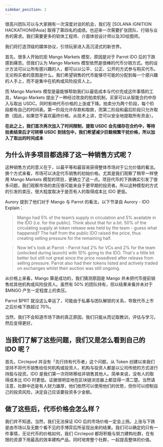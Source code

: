 ```yaml
---
sidebar_position: 2
---
```


很高兴团队可以与大家拥有一次深度对谈的机会，我们在 [SOLANA IGNITION HACKATHON@Asia] 取得了第四名的成绩。也迎来一次需要扩张团队、行销与业务的需求。我们需要更多的软体工程师、介面体验设计师以及3D绘图师。

我们将打造顶级的媒体协议，引领玩家进入高沉浸式的新世界。

首先，很多人开始抗拒 Mango Markets 模型，原因是对于 Parrot IDO 后的下跌感到痛苦。但我们认为 Mango Markets 模型依然是很棒的代币分销方式。他的设计方法可以让所有感兴趣的人，都可以以公平、公正、公开的方式参与购买代币。无论购买者的意图是什么。我们希望销售的代币能够尽可能的分配到每一个感兴趣的人手上，而不是集中在机构或风险投资人上。

而 Mango Markets 模型是最能够帮助我们以最低成本与代价完成这件事情的工具，Mango Markets 提出了一种经过改良的拍卖机制，买家可以从智能合约中存入与取出 USDC。同时影响代币价格的上涨或下降。拍卖分为两个阶段，每个阶段都有自己的时间表。第一阶段允许存款和取款，而第二阶段和最后阶段只允许取款（因此，如果您不喜欢最终价格，从技术上讲，您可以安全地提取所有资金）。

**在此之上，我们首次再次加入了时间限制，提取 USDC 会先储存在合约中，等待拍卖结束后才可转移 USDC 到钱包中，我们希望减少巨鲸频繁干扰价格，所以加入了取出的时间成本**

## 为什么许多项目都选择了这一种销售方式呢？

这种销售方式的意义在于，以最平等和最容易获得整体市场对于公允价值的看法。换个方式来看，市场可以决定代币销售的初始价格。尤其是我们观察了稍早一样使用 Mango Markets 模型的项目，更确立了这一点。项目代币的下跌确实引发了很多问题，我们观察市场的卖压很可能来自于更早期的投资者。所以这种模型的方式的引发的卖压，很大程度取决于是否有人的取得成本比 IDO 更低。

Aurory 提到了他们对于 Mango 与 Parrot 的看法，以下节录自 Aurory - IDO Explain：

> Mango had 5% of the team’s supply in circulation and 5% available in the IDO (i.e. for the public). Think about that for a bit. 50% of the circulating supply at token release was held by the team - guess what happened?  The half from the public IDO raised the price, thus creating selling pressure for the remaining half.
> 

> Now let's look at Parrot - Parrot had 2% for VCs and 2% for the team (unlocked during launch) with 10% going to the IDO. That's a little bit better but still not great since the price nosedived after release from selling pressure. Parrot also had their tokens listed and actively traded on exchanges whilst their auction was still ongoing.
> 

从价格上来看，Mango 算是成功的，我们猜测原因是 Mango 并未把代币提前销售给其他机构或风险投资人。虽然有 50% 的团队持有，但以结果来看并未对于 $MNGO 产生一定程度上的卖压。

Parrot $PRT 就没这么幸运了，可能由于私募与团队解锁的关系，导致代币上市之后价格下跌超过 70%。

当然，我们不会知道市场下跌的真正原因，我们只能从而记取教训，评估与学习，然后变得更好。

## 当我们了解了这些问题，我们又是怎么看到自己的 IDO 呢？

首先，Circlepod 并没有「先行持有代币者」这个问题，从 Token 创建以来我们坚持不将代币销售给任何机构或投资人，机构与投资人都是以公司传统的方式进行持股与投资。IDO 是我们第一次将转移给并销售其他人。简单来说，没有人的取得成本比 IDO 时更低。证据很明显地在区块链浏览器上都显得一清二楚。当然请注意，社群中还是有人财力雄厚，他们依然可以使用他们的优势，但你可以控制自己的投资风险，决定自己应该要投资多少金额。

## 做了这些后，代币价格会怎么样？

我们并不知道。当然，我们无法保证 IDO 后的市场价格一定会上扬。上涨与下跌是由市场以及无数个看不见的手博弈后所呈现出来的结果。我们可以确定的只有一件事情，无论代币的价格如何，我们 Circlepod 都将积极与努力建构社群，在有限的资源下用最高的效率建构产品，同时培育整个社群，一起提高整体的价值。